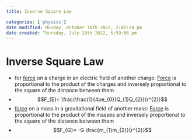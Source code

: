```yaml
---
title: Inverse Square Law

categories: ['physics']
date modified: Monday, October 10th 2022, 2:02:24 pm
date created: Thursday, July 28th 2022, 5:59:06 pm
---
```


# Inverse Square Law
- for [force](Force.qmd) on a charge in an electric field of another charge: [Force](Force.qmd) is proportional to the product of the charges and inversely proportional to the square of the distance between them
- $$F_{E}= \frac{\frac{1}{4pe_{0}}Q_{1}Q_{2}}{r^{2}}$$
- [force](Force.qmd) on a mass in a gravitational field of another mass: [Force](Force.qmd) is proportional to the product of the masses and inversely proportional to the square of the distance between them
- $$F_{G}= -G \frac{m_{1}m_{2}}{r^{2}}$$



